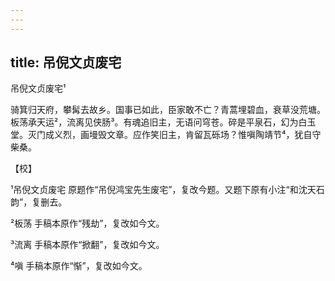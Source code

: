 ```yaml
---
---
---
```

title: 吊倪文贞废宅
---



吊倪文贞废宅¹





骑箕归天府，攀髯去故乡。国事已如此，臣家敢不亡？青蒿埋碧血，衰草没荒塘。板荡承天运²，流离见侠肠³。有魂追旧主，无语问穹苍。碎是平泉石，幻为白玉堂。灭门成义烈，画墁毁文章。应作笑旧主，肯留瓦砾场？惟嗔陶靖节⁴，犹自守柴桑。

【校】

¹吊倪文贞废宅 原题作“吊倪鸿宝先生废宅”，复改今题。又题下原有小注“和沈天石韵”，复删去。

²板荡 手稿本原作“残劫”，复改如今文。

³流离 手稿本原作“掀翻”，复改如今文。

⁴嗔 手稿本原作“惭”，复改如今文。
